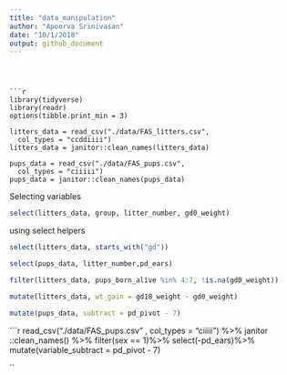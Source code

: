 ```yaml
---
title: "data_manipulation"
author: "Apoorva Srinivasan"
date: "10/1/2018"
output: github_document
---
```



```



```r
library(tidyverse)
library(readr)
options(tibble.print_min = 3)

litters_data = read_csv("./data/FAS_litters.csv",
  col_types = "ccddiiii")
litters_data = janitor::clean_names(litters_data)

pups_data = read_csv("./data/FAS_pups.csv",
  col_types = "ciiiii")
pups_data = janitor::clean_names(pups_data)

```


Selecting variables

```r
select(litters_data, group, litter_number, gd0_weight)
```

using select helpers

```r
select(litters_data, starts_with("gd"))
```

```r
select(pups_data, litter_number,pd_ears)
```

```r
filter(litters_data, pups_born_alive %in% 4:7, !is.na(gd0_weight))
```


```r
mutate(litters_data, wt_gain = gd18_weight - gd0_weight)
```

```r
mutate(pups_data, subtract = pd_pivot - 7)
```

```r
    read_csv("./data/FAS_pups.csv"  , col_types = "ciiiii") %>% 
  janitor ::clean_names() %>%
  filter(sex == 1)%>%
  select(-pd_ears)%>%
  mutate(variable_subtract = pd_pivot - 7)
  
``

